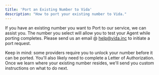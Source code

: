 ```yaml
---
title: 'Port an Existing Number to Vida'
description: "How to port your existing number to Vida."
---
```


If you have an existing number you want to Port to our service, we can assist you. The number you select will allow you to test your Agent while porting completes. Please send us an email @ [help@vida.inc](mailto:help@vida.inc) to initiate a port request.

Keep in mind: some providers require you to unlock your number before it can be ported. You'll also likely need to complete a Letter of Authorization. Once we learn where your existing number resides, we'll send you custom instructions on what to do next.